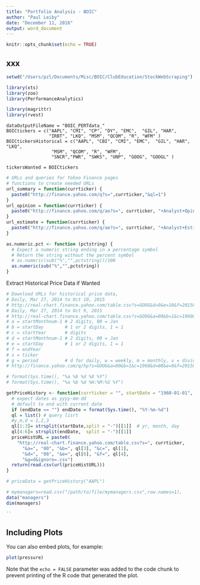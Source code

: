 ```yaml
---
title: "Portfolio Analysis - BOIC"
author: "Paul Leiby"
date: "December 11, 2016"
output: word_document
---
```


```r
knitr::opts_chunk$set(echo = TRUE)
```

## xxx
```r
setwd("/Users/pzl/Documents/Misc/BOIC/ClubEducation/StockWebScraping")

```


```r
library(xts)
library(zoo)
library(PerformanceAnalytics)

library(magrittr)
library(rvest)

```

```readHistData

dataOutputFileName = "BOIC_PERTdata_"
BOICtickers = c("AAPL", "CMI", "CP", "DY", "EMC",  "GIL", "HAR",
                "IRBT", "LKQ", "MSM", "QCOM", "R", "WFM" )
BOICtickersHistorical = c("AAPL", "CBI", "CMI", "EMC",  "GIL", "HAR", "LKQ",
                 "MSM", "QCOM", "R", "WFM",
                 "SNCR","PWR", "SWKS", "UNP", "GOOG", "GOOGL" )

tickersWanted = BOICtickers
```

```r

# URLs and queries for Yahoo Finance pages
# functions to create needed URLs
url_summary = function(currticker) {
  paste0("http://finance.yahoo.com/q?s=",currticker,"&ql=1") 
}
url_opinion = function(currticker) {
  paste0("http://finance.yahoo.com/q/ao?s=", currticker, "+Analyst+Opinion")
}
url_estimate = function(currticker) {
  paste0("http://finance.yahoo.com/q/ae?s=", currticker, "+Analyst+Estimates")
}

as.numeric.pct <- function (pctstring) {
  # Expect a numeric string ending in a percentage symbol
  # Return the string without the percent symbol
  # as.numeric(sub("%","",pctstring))/100
  as.numeric(sub("%","",pctstring))
}
```

Extract Historical Price Data if Wanted

``` r
# Download URLs for historical price data, 
# Daily, Mar 27, 2014 to Oct 10, 2015
# http://real-chart.finance.yahoo.com/table.csv?s=GOOG&d=9&e=10&f=2015&g=d&a=2&b=27&c=2014&ignore=.csv
# Daily, Mar 27, 2014 to Oct 9, 2015
# http://real-chart.finance.yahoo.com/table.csv?s=GOOG&a=00&b=1&c=1960&d=08&e=9&f=2015&g=d&ignore=.csv
# a = startMonthnum-1 # 2 digits, 00 = Jan
# b = startDay        # 1 or 2 digits, 1 = 1
# c = startYear       # digits
# d = startMonthnum-1 # 2 digits, 00 = Jan 
# e = startDay        # 1 or 2 digits, 1 = 1
# f = endYear
# s = ticker
# g = period          # d for daily, w = weekly, m = monthly, v = dividends_only
# http://finance.yahoo.com/q/hp?s=GOOG&a=00&b=1&c=1960&d=08&e=9&f=2015&g=d

# format(Sys.time(), "%a %b %d %X %Y")
# format(Sys.time(), "%a %b %d %H:%M:%S %Y")

getPriceHistory <- function(currticker = "", startDate = "1960-01-01", endDate="") {
  # expect dates as yyyy-mm-dd
  # default to end with current date
  if (endDate == "") endDate = format(Sys.time(), "%Y-%m-%d")
  ql = list() # query lisrt
  #y,m,d = 1,2,3
  ql[1:3]= strsplit(startDate,split = "-")[[1]]  # yr, month, day
  ql[4:6]= strsplit(endDate,  split = "-")[[1]]
  priceHistURL = paste0(
    "http://real-chart.finance.yahoo.com/table.csv?s=", currticker,
      "&a=", "00", "&b=", ql[3], "&c=", ql[1], 
      "&d=", "08", "&e=", ql[6], "&f=", ql[4],
      "&g=d&ignore=.csv")
  return(read.csv(url(priceHistURL)))
}

# priceData = getPriceHistory("AAPL")
```


```r


# mymanagers=read.csv("/path/to/file/mymanagers.csv",row.names=1),
data("managers") 
dim(managers)

``
```

## Including Plots

You can also embed plots, for example:

```r
plot(pressure)
```

Note that the `echo = FALSE` parameter was added to the code chunk to prevent printing of the R code that generated the plot.
